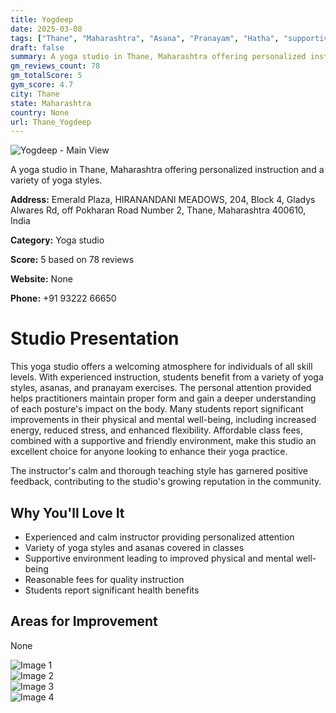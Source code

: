 ```yaml
---
title: Yogdeep
date: 2025-03-08
tags: ["Thane", "Maharashtra", "Asana", "Pranayam", "Hatha", "supportive atmosphere", "personalized instruction", "Thane"]  
draft: false
summary: A yoga studio in Thane, Maharashtra offering personalized instruction and a variety of yoga styles.
gm_reviews_count: 78
gm_totalScore: 5
gym_score: 4.7
city: Thane
state: Maharashtra
country: None
url: Thane_Yogdeep
---
```


<div className="aspect-[16/9] relative my-8">
  <img 
    src="https://lh5.googleusercontent.com/p/AF1QipNY38RwmfGefVnJ8qqg8j_1QuT0M9Na2fDnE5Hg=w1920-h1080-k-no"
    alt="Yogdeep - Main View"
    className="object-cover absolute inset-0 w-full h-full rounded-lg"
  />
</div>

A yoga studio in Thane, Maharashtra offering personalized instruction and a variety of yoga styles.

**Address:** Emerald Plaza, HIRANANDANI MEADOWS, 204, Block 4, Gladys Alwares Rd, off Pokharan Road Number 2, Thane, Maharashtra 400610, India

**Category:** Yoga studio

**Score:** 5 based on 78 reviews

**Website:** None

**Phone:** +91 93222 66650

# Studio Presentation

This yoga studio offers a welcoming atmosphere for individuals of all skill levels. With experienced instruction, students benefit from a variety of yoga styles, asanas, and pranayam exercises. The personal attention provided helps practitioners maintain proper form and gain a deeper understanding of each posture's impact on the body. Many students report significant improvements in their physical and mental well-being, including increased energy, reduced stress, and enhanced flexibility. Affordable class fees, combined with a supportive and friendly environment, make this studio an excellent choice for anyone looking to enhance their yoga practice.

The instructor's calm and thorough teaching style has garnered positive feedback, contributing to the studio's growing reputation in the community.

## Why You'll Love It

- Experienced and calm instructor providing personalized attention
- Variety of yoga styles and asanas covered in classes
- Supportive environment leading to improved physical and mental well-being
- Reasonable fees for quality instruction
- Students report significant health benefits

## Areas for Improvement

None

<div className="grid grid-cols-1 xl:grid-cols-2 gap-4 my-8">
<div className="aspect-[4/3] relative"><img src="https://lh5.googleusercontent.com/p/AF1QipMOzMJxWADfO50yf9v2CfPXos2kwt64lgEhUvoG=w1920-h1080-k-no" alt="Image 1" className="object-cover absolute inset-0 w-full h-full rounded-lg" /></div>
<div className="aspect-[4/3] relative"><img src="https://lh5.googleusercontent.com/p/AF1QipPQbe4PhTDihCArQEqd9R-hQrw_zxsPJ5KVDXpP=w1920-h1080-k-no" alt="Image 2" className="object-cover absolute inset-0 w-full h-full rounded-lg" /></div>
<div className="aspect-[4/3] relative"><img src="https://lh5.googleusercontent.com/p/AF1QipOwWsW4eNAJEsUmfYjMj2TNesxN8h_8fuUQMt1U=w1920-h1080-k-no" alt="Image 3" className="object-cover absolute inset-0 w-full h-full rounded-lg" /></div>
<div className="aspect-[4/3] relative"><img src="https://streetviewpixels-pa.googleapis.com/v1/thumbnail?panoid=YWxvpf3_p_qn5b_YVNTZ2w&cb_client=maps_sv.tactile.gps&w=203&h=100&yaw=175.77725&pitch=0&thumbfov=100" alt="Image 4" className="object-cover absolute inset-0 w-full h-full rounded-lg" /></div>
</div>